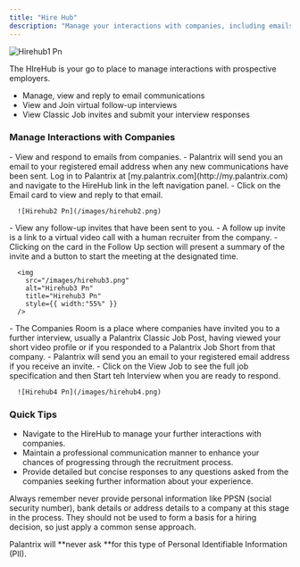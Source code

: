 ```yaml
---
title: "Hire Hub"
description: "Manage your interactions with companies, including emails and follow up interviews & company invites, all in one place."
---
```


![Hirehub1 Pn](/images/hirehub1.png)

<Check>
  The HIreHub is your go to place to manage interactions with prospective employers. 

  - Manage, view and reply to email communications
  - View and Join virtual follow-up interviews
  - View Classic Job invites and submit your interview responses
</Check>

### Manage Interactions with Companies

<Steps>
  <Step title="Emails" icon="mailbox-flag-up">
    - View and respond to emails from companies.
    - Palantrix will send you an email to your registered email address when any new communications have been sent. Log in to Palantrix at [my.palantrix.com](http://my.palantrix.com) and navigate to the HireHub link in the left navigation panel.
    - Click on the Email card to view and reply to that email.

      ![Hirehub2 Pn](/images/hirehub2.png)
  </Step>
  <Step title="Manage Follow Up Calls" icon="voicemail">
    - View any follow-up invites that have been sent to you.
    - A follow up invite is a link to a virtual video call with a human recruiter from the company.
    - Clicking on the card in the Follow Up section will present a summary of the invite and a button to start the meeting at the designated time.

      <img
        src="/images/hirehub3.png"
        alt="Hirehub3 Pn"
        title="Hirehub3 Pn"
        style={{ width:"55%" }}
      />
  </Step>
  <Step title="Companies Room" icon="people-roof">
    - The Companies Room is a place where companies have invited you to a further interview, usually a Palantrix Classic Job Post, having viewed your short video profile or if you responded to a Palantrix Job Short from that company.
    - Palantrix will send you an email to your registered email address if you receive an invite.
    - Click on the View Job to see the full job specification and then Start teh Interview when you are ready to respond.

      ![Hirehub4 Pn](/images/hirehub4.png)
  </Step>
</Steps>

### Quick Tips

- Navigate to the HireHub to manage your further interactions with companies.
- Maintain a professional communication manner to enhance your chances of progressing through the recruitment process.
- Provide detailed but concise responses to any questions asked from the companies seeking further information about your experience.

<Check>
  Always remember never provide personal information like PPSN (social security number), bank details or address details to a company at this stage in the process. They should not be used to form a basis for a hiring decision, so just apply a common sense approach.

  Palantrix will **never ask **for this type of Personal Identifiable Information (PII).
</Check>